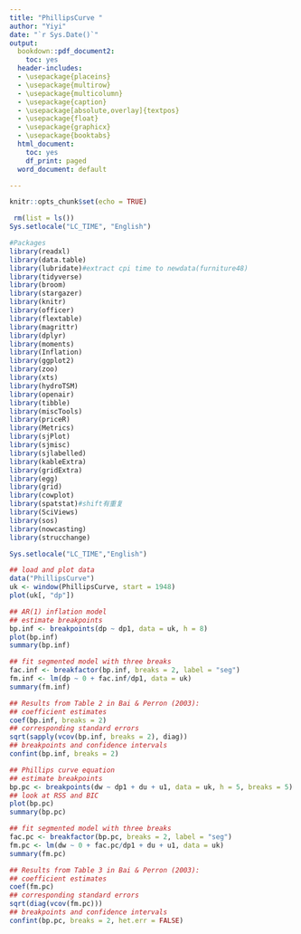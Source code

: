 ```yaml
---
title: "PhillipsCurve "
author: "Yiyi"
date: "`r Sys.Date()`"
output:
  bookdown::pdf_document2:
    toc: yes
  header-includes:
  - \usepackage{placeins}
  - \usepackage{multirow}
  - \usepackage{multicolumn}
  - \usepackage{caption}
  - \usepackage[absolute,overlay]{textpos}
  - \usepackage{float}
  - \usepackage{graphicx}
  - \usepackage{booktabs}
  html_document:
    toc: yes
    df_print: paged
  word_document: default

---
```


```r
knitr::opts_chunk$set(echo = TRUE)
```

```r
 rm(list = ls())
Sys.setlocale("LC_TIME", "English")
```

```r
#Packages
library(readxl)
library(data.table)
library(lubridate)#extract cpi time to newdata(furniture48)
library(tidyverse) 
library(broom)
library(stargazer)
library(knitr)
library(officer)
library(flextable)
library(magrittr)
library(dplyr)
library(moments)
library(Inflation)
library(ggplot2)
library(zoo)
library(xts)
library(hydroTSM)
library(openair)
library(tibble)
library(miscTools)
library(priceR)
library(Metrics)
library(sjPlot)
library(sjmisc)
library(sjlabelled)
library(kableExtra)
library(gridExtra)
library(egg)
library(grid)
library(cowplot)
library(spatstat)#shift有重复
library(SciViews)
library(sos)
library(nowcasting)
library(strucchange)
```

```r
Sys.setlocale("LC_TIME","English")
```

```r
## load and plot data
data("PhillipsCurve")
uk <- window(PhillipsCurve, start = 1948)
plot(uk[, "dp"])

## AR(1) inflation model
## estimate breakpoints
bp.inf <- breakpoints(dp ~ dp1, data = uk, h = 8)
plot(bp.inf)
summary(bp.inf)

## fit segmented model with three breaks
fac.inf <- breakfactor(bp.inf, breaks = 2, label = "seg")
fm.inf <- lm(dp ~ 0 + fac.inf/dp1, data = uk)
summary(fm.inf)

## Results from Table 2 in Bai & Perron (2003):
## coefficient estimates
coef(bp.inf, breaks = 2)
## corresponding standard errors
sqrt(sapply(vcov(bp.inf, breaks = 2), diag))
## breakpoints and confidence intervals
confint(bp.inf, breaks = 2)

## Phillips curve equation
## estimate breakpoints
bp.pc <- breakpoints(dw ~ dp1 + du + u1, data = uk, h = 5, breaks = 5)
## look at RSS and BIC
plot(bp.pc)
summary(bp.pc)

## fit segmented model with three breaks
fac.pc <- breakfactor(bp.pc, breaks = 2, label = "seg")
fm.pc <- lm(dw ~ 0 + fac.pc/dp1 + du + u1, data = uk)
summary(fm.pc)

## Results from Table 3 in Bai & Perron (2003):
## coefficient estimates
coef(fm.pc)
## corresponding standard errors
sqrt(diag(vcov(fm.pc)))
## breakpoints and confidence intervals
confint(bp.pc, breaks = 2, het.err = FALSE)
```

